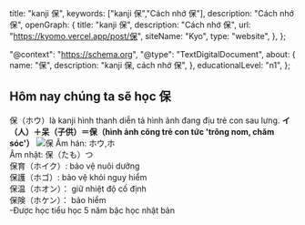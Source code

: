 
  title: "kanji 保",
  keywords: ["kanji 保","Cách nhớ 保"],
  description: "Cách nhớ 保",
  openGraph: {
    title: "kanji 保",
    description: "Cách nhớ 保",
    url: "https://kyomo.vercel.app/post/保",
    siteName: "Kyo",
    type: "website",
  },
};

  "@context": "https://schema.org",
  "@type": "TextDigitalDocument",
  about: {
    name: "保",
    description: "kanji 保, cách nhớ 保",
  },
  educationalLevel: "n1",
};

##  Hôm nay chúng ta sẽ học 保
保（ホウ）là kanji hình thanh diễn tả hình ảnh đang địu trẻ con sau lưng.
**イ（人）＋呆（子供）＝保（hình ảnh cõng trẻ con tức 'trông nom, chăm sóc'）**
<Image src={photo_1} alt='保'/>
Âm hán: ホウ,ホ   
Âm nhật: 保（たも）つ   
保育（ホイク）: bảo vệ nuôi dưỡng   
保護（ホゴ）: bảo vệ khỏi nguy hiểm   
保温（ホオン）： giữ nhiệt độ cố định   
保険（ホケン）： bảo hiểm   
-Được học tiểu học 5 năm bậc học nhật bản